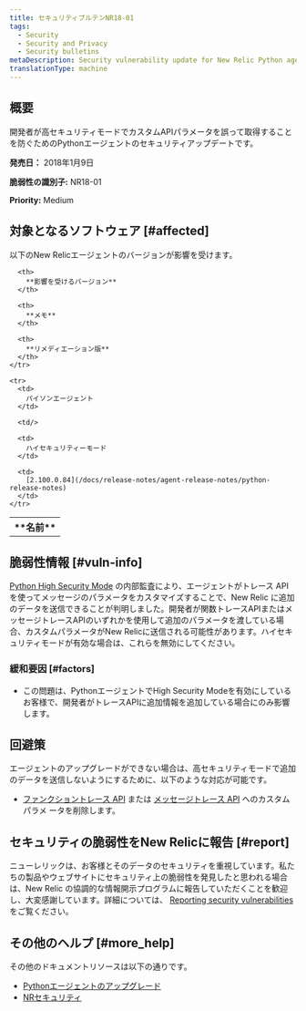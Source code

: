 ```yaml
---
title: セキュリティブルテンNR18-01
tags:
  - Security
  - Security and Privacy
  - Security bulletins
metaDescription: Security vulnerability update for New Relic Python agent.
translationType: machine
---
```


## 概要

開発者が高セキュリティモードでカスタムAPIパラメータを誤って取得することを防ぐためのPythonエージェントのセキュリティアップデートです。

**発売日：** 2018年1月9日

**脆弱性の識別子:** NR18-01

**Priority:** Medium

## 対象となるソフトウェア [#affected]

以下のNew Relicエージェントのバージョンが影響を受けます。

<table>
  <tbody>
    <tr>
      <th>
        **名前**
      </th>

      <th>
        **影響を受けるバージョン**
      </th>

      <th>
        **メモ**
      </th>

      <th>
        **リメディエーション版**
      </th>
    </tr>

    <tr>
      <td>
        パイソンエージェント
      </td>

      <td/>

      <td>
        ハイセキュリティーモード
      </td>

      <td>
        [2.100.0.84](/docs/release-notes/agent-release-notes/python-release-notes)
      </td>
    </tr>
  </tbody>
</table>

## 脆弱性情報 [#vuln-info]

[Python High Security Mode](/docs/agents/python-agent/configuration/python-agent-configuration#high_security) の内部監査により、エージェントがトレース API を使ってメッセージのパラメータをカスタマイズすることで、New Relic に追加のデータを送信できることが判明しました。開発者が関数トレースAPIまたはメッセージトレースAPIのいずれかを使用して追加のパラメータを渡している場合、カスタムパラメータがNew Relicに送信される可能性があります。ハイセキュリティモードが有効な場合は、これらを無効にしてください。

### 緩和要因 [#factors]

* この問題は、PythonエージェントでHigh Security Modeを有効にしているお客様で、開発者がトレースAPIに追加情報を追加している場合にのみ影響します。

## 回避策

エージェントのアップグレードができない場合は、高セキュリティモードで追加のデータを送信しないようにするために、以下のような対応が可能です。

* [ファンクショントレース API](/docs/agents/python-agent/python-agent-api/function_trace) または [メッセージトレース API](/docs/agents/python-agent/python-agent-api/message-trace) へのカスタムパラメ ータを削除します。

## セキュリティの脆弱性をNew Relicに報告 [#report]

ニューレリックは、お客様とそのデータのセキュリティを重視しています。私たちの製品やウェブサイトにセキュリティ上の脆弱性を発見したと思われる場合は、New Relic の協調的な情報開示プログラムに報告していただくことを歓迎し、大変感謝しています。詳細については、 [Reporting security vulnerabilities](/docs/security/new-relic-security/data-privacy/reporting-security-vulnerabilities) をご覧ください。

## その他のヘルプ [#more_help]

その他のドキュメントリソースは以下の通りです。

* [Pythonエージェントのアップグレード](/docs/agents/python-agent/installation-configuration/upgrade-python-agent)
* [NRセキュリティ](https://newrelic.com/security "新しいウィンドウにリンクが開きます。")
